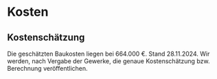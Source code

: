 
# Kosten

## Kostenschätzung

Die geschätzten Baukosten liegen bei 664.000 €. Stand 28.11.2024. Wir werden, nach Vergabe der Gewerke, die genaue Kostenschätzung bzw. Berechnung veröffentlichen.

